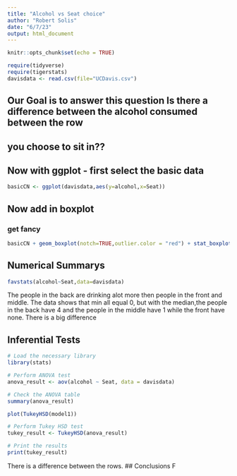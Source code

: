 ```yaml
---
title: "Alcohol vs Seat choice"
author: "Robert Solis"
date: "6/7/23"
output: html_document
---
```


```r
knitr::opts_chunk$set(echo = TRUE)
```

```r
require(tidyverse)
require(tigerstats)
davisdata <- read.csv(file="UCDavis.csv")
```
## Our Goal is to answer this question Is there a difference between the alcohol consumed between the row
## you choose to sit in??

## Now with ggplot - first select the basic data

```r
basicCN <- ggplot(davisdata,aes(y=alcohol,x=Seat))
```
## Now add in boxplot


  
  
### get fancy  

```r
basicCN + geom_boxplot(notch=TRUE,outlier.color = "red") + stat_boxplot(geom ='errorbar') + labs(title="Fancy notch boxplot \n with 2 lines")
```

## Numerical Summarys 

```r
favstats(alcohol~Seat,data=davisdata)
```
The people in the back are drinking alot more then people in the front and middle. The data shows that min all equal 0, but with the median,the people in the back have 4 and the people in the middle have 1 while the front have none. There is a big difference 

## Inferential Tests

```r
# Load the necessary library
library(stats)

# Perform ANOVA test
anova_result <- aov(alcohol ~ Seat, data = davisdata)

# Check the ANOVA table
summary(anova_result)

```
```r
plot(TukeyHSD(model1))
```


```r
# Perform Tukey HSD test
tukey_result <- TukeyHSD(anova_result)

# Print the results
print(tukey_result)

```


There is a difference between the rows. 
## Conclusions
 F

